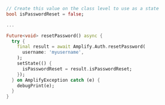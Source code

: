 ```dart
// Create this value on the class level to use as a state
bool isPasswordReset = false;

...

Future<void> resetPassword() async {
  try {
    final result = await Amplify.Auth.resetPassword(
      username: 'myusername',
    );
    setState(() {
      isPasswordReset = result.isPasswordReset;
    });
  } on AmplifyException catch (e) {
    debugPrint(e);
  }
}
```
